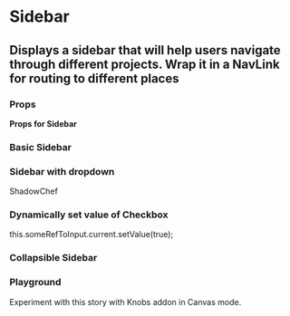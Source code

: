 

<Meta title="Sidebar" component={SCSidebar} />

# Sidebar

## Displays a sidebar that will help users navigate through different projects. Wrap it in a NavLink for routing to different places

### Props

<strong>Props for Sidebar</strong>
<Props of={SCSidebar} />


### Basic Sidebar

<Preview withToolbar>
    <Story name="Basic">
        <SCSidebar>
            <SCSidebarItem iconClass="icon-done-outline text-sm" title="Item 1" />
            <SCSidebarItem iconClass="icon-polygon-1 text-sm" title="Item 2" />
            <SCSidebarItem iconClass="icon-done-outline text-sm" title="Item 3" />
        </SCSidebar>
    </Story>
</Preview>

### Sidebar with dropdown

<Preview withToolbar>
    <Story name="Dropdown">
        <SCSidebar width="180px">
            <SCSidebarItem iconClass="icon-done-outline text-sm" title="Item 1" />
            <SCSidebarDropdown iconClass="icon-done-outline text-sm" subIconClass="icon-arrow-right text-sm" dropdownTitle="Dropdown">
                <SCSidebarItem iconClass="icon-done-outline text-sm" title="Sub Item 1" isFirstLevel={true} />
                <SCSidebarItem iconClass="icon-done-outline text-sm" title="Sub Item 2" isFirstLevel={true} />
                    <SCSidebarDropdown iconClass="icon-done-outline text-sm" subIconClass="icon-arrow-right text-sm" dropdownTitle="Dropdown 2" isFirstLevel={true}>
                        <SCSidebarItem iconClass="icon-done-outline text-sm" title="Sub Item 1" isSecondLevel={true} />
                        <SCSidebarItem iconClass="icon-done-outline text-sm" title="Sub Item 2" isSecondLevel={true} />
                        <SCSidebarItem iconClass="icon-done-outline text-sm" title="Sub Item 2" isSecondLevel={true}/>
                    </SCSidebarDropdown>
                <SCSidebarItem iconClass="icon-done-outline text-sm" title="Sub Item 2" />
            </SCSidebarDropdown>
            <SCSidebarItem iconClass="icon-done-outline text-sm" title="Item 5" />
        </SCSidebar>
    </Story>
</Preview>

<Preview withToolbar>
    <Story name="Pinable">
    <SCSidebar width="200px" pinable={false} collapsedWidth="44px">
        <SCSidebarHeader headerClass="p-4" pinClass={`${pinable ? "sc-pinable" : ""} w-4 h-4 rounded-full bg-white`}>
            ShadowChef 
        </SCSidebarHeader>
       <SCSidebarItem iconClass="icon-done-outline text-sm" title="Item 1" />
        <SCSidebarItem iconClass="icon-polygon-1 text-sm" title="Item 2" />
        <SCSidebarItem iconClass="icon-done-outline text-sm" title="Item 3" />
        <SCSidebarItem iconClass="icon-polygon-1 text-sm" title="Item 4" />
        <SCSidebarItem iconClass="icon-done-outline text-sm" title="Item 5" />
    </SCSidebar>
</Story>
</Preview>

### Dynamically set value of Checkbox
<div className="p-4 bg-primary-dark text-grey text-sm rounded">this.someRefToInput.current.setValue(true);</div>

### Collapsible Sidebar

<Preview withToolbar>
    <Story name="Collapsible">
        <SCSidebar collapsible={true} collapsedWidth="44px">
        <SCSidebarItem iconClass="icon-done-outline text-sm" title="Item 1" />
            <SCSidebarItem iconClass="icon-polygon-1 text-sm" title="Item 2" />
            <SCSidebarItem iconClass="icon-done-outline text-sm" title="Item 3" />
            <SCSidebarItem iconClass="icon-polygon-1 text-sm" title="Item 4" />
            <SCSidebarItem iconClass="icon-done-outline text-sm" title="Item 5" />
        </SCSidebar>
    </Story>
</Preview>

### Playground

Experiment with this story with Knobs addon in Canvas mode.

<Story name="Playground" decorators={[withKnobs]}>
    <SCSidebar>
        <SCSidebarItem></SCSidebarItem>
    </SCSidebar>
</Story>
